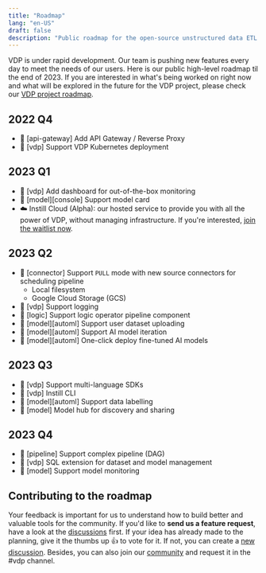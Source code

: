 ```yaml
---
title: "Roadmap"
lang: "en-US"
draft: false
description: "Public roadmap for the open-source unstructured data ETL tool VDP https://github.com/instill-ai/vdp"
---
```


VDP is under rapid development. Our team is pushing new features every day to meet the needs of our users. Here is our public high-level roadmap til the end of 2023. If you are interested in what's being worked on right now and what will be explored in the future for the VDP project, please check our [VDP project roadmap](https://github.com/orgs/instill-ai/projects/5/views/4).

## 2022 Q4

- 🎯 [api-gateway] Add API Gateway / Reverse Proxy
- 🎯 [vdp] Support VDP Kubernetes deployment

## 2023 Q1

- 🎯 [vdp] Add dashboard for out-of-the-box monitoring
- 🔮 [model][console] Support model card
- ☁️ Instill Cloud (Alpha): our hosted service to provide you with all the power of VDP, without managing infrastructure. If you're interested, [join the waitlist now](https://www.instill.tech/get-access/?utm_source=documentation&utm_medium=link).

## 2023 Q2

- 🔌 [connector] Support `PULL` mode with new source connectors for scheduling pipeline
  - Local filesystem
  - Google Cloud Storage (GCS)
- 🎯 [vdp] Support logging
- 🎯 [logic] Support logic operator pipeline component
- 🔮 [model][automl] Support user dataset uploading
- 🔮 [model][automl] Support AI model iteration
- 🔮 [model][automl] One-click deploy fine-tuned AI models

## 2023 Q3

- 🎯 [vdp] Support multi-language SDKs
- 🎯 [vdp] Instill CLI
- 🔮 [model][automl] Support data labelling
- 🔮 [model] Model hub for discovery and sharing

## 2023 Q4

- 🎯 [pipeline] Support complex pipeline (DAG)
- 🎯 [vdp] SQL extension for dataset and model management
- 🔮 [model] Support model monitoring

## Contributing to the roadmap

Your feedback is important for us to understand how to build better and valuable tools for the community. If you'd like to **send us a feature request**, have a look at the [discussions](https://github.com/instill-ai/vdp/discussions) first. If your idea has already made to the planning, give it the thumbs up 👍 to vote for it. If not, you can create a [new discussion](https://github.com/instill-ai/vdp/discussions/new). Besides, you can also join our [community](https://discord.gg/sevxWsqpGh) and request it in the #vdp channel.
